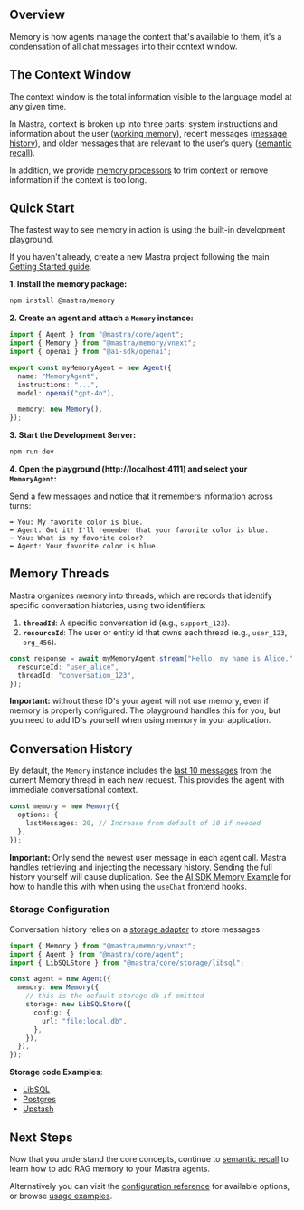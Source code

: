 ## Overview

Memory is how agents manage the context that's available to them, it's a condensation of all chat messages into their context window.

## The Context Window

The context window is the total information visible to the language model at any given time.

In Mastra, context is broken up into three parts: system instructions and information about the user ([working memory](./working-memory.mdx)), recent messages ([message history](#conversation-history)), and older messages that are relevant to the user’s query ([semantic recall](./semantic-recall.mdx)).

In addition, we provide [memory processors](./memory-processors.mdx) to trim context or remove information if the context is too long.

## Quick Start

The fastest way to see memory in action is using the built-in development playground.

If you haven't already, create a new Mastra project following the main [Getting Started guide](/docs/getting-started/installation).

**1. Install the memory package:**

```bash npm2yarn copy
npm install @mastra/memory
```

**2. Create an agent and attach a `Memory` instance:**

```typescript filename="src/mastra/agents/index.ts"
import { Agent } from "@mastra/core/agent";
import { Memory } from "@mastra/memory/vnext";
import { openai } from "@ai-sdk/openai";

export const myMemoryAgent = new Agent({
  name: "MemoryAgent",
  instructions: "...",
  model: openai("gpt-4o"),

  memory: new Memory(),
});
```

**3. Start the Development Server:**

```bash npm2yarn copy
npm run dev
```

**4. Open the playground (http://localhost:4111) and select your `MemoryAgent`:**

Send a few messages and notice that it remembers information across turns:

```
➡️ You: My favorite color is blue.
⬅️ Agent: Got it! I'll remember that your favorite color is blue.
➡️ You: What is my favorite color?
⬅️ Agent: Your favorite color is blue.
```

## Memory Threads

Mastra organizes memory into threads, which are records that identify specific conversation histories, using two identifiers:

1.  **`threadId`**: A specific conversation id (e.g., `support_123`).
2.  **`resourceId`**: The user or entity id that owns each thread (e.g., `user_123`, `org_456`).

```typescript {2,3}
const response = await myMemoryAgent.stream("Hello, my name is Alice.", {
  resourceId: "user_alice",
  threadId: "conversation_123",
});
```

**Important:** without these ID's your agent will not use memory, even if memory is properly configured. The playground handles this for you, but you need to add ID's yourself when using memory in your application.

## Conversation History

By default, the `Memory` instance includes the [last 10 messages](../reference/memory/Memory.mdx) from the current Memory thread in each new request. This provides the agent with immediate conversational context.

```ts {3}
const memory = new Memory({
  options: {
    lastMessages: 20, // Increase from default of 10 if needed
  },
});
```

**Important:** Only send the newest user message in each agent call. Mastra handles retrieving and injecting the necessary history. Sending the full history yourself will cause duplication. See the [AI SDK Memory Example](../../examples/memory/use-chat.mdx) for how to handle this with when using the `useChat` frontend hooks.

### Storage Configuration

Conversation history relies on a [storage adapter](/docs/reference/memory/Memory#parameters) to store messages.

```ts {7-12}
import { Memory } from "@mastra/memory/vnext";
import { Agent } from "@mastra/core/agent";
import { LibSQLStore } from "@mastra/core/storage/libsql";

const agent = new Agent({
  memory: new Memory({
    // this is the default storage db if omitted
    storage: new LibSQLStore({
      config: {
        url: "file:local.db",
      },
    }),
  }),
});
```

**Storage code Examples**:

- [LibSQL](/examples/memory/memory-with-libsql)
- [Postgres](/examples/memory/memory-with-pg)
- [Upstash](/examples/memory/memory-with-upstash)

## Next Steps

Now that you understand the core concepts, continue to [semantic recall](./semantic-recall.mdx) to learn how to add RAG memory to your Mastra agents.

Alternatively you can visit the [configuration reference](../../reference/memory/Memory.mdx) for available options, or browse [usage examples](../../examples/memory/use-chat.mdx).
